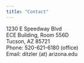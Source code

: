 ```yaml
---
title: "Contact"
---
```


1230 E Speedway Blvd <br/> 
ECE Building, Room 556D<br/>
Tucson, AZ 85721<br/>
Phone: 520-621-6180 (office)<br/>
Email: ditzler (at) arizona.edu
